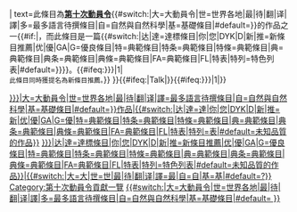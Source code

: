 {{tmbox
| type=notice
| image=[[File:Rotating_earth_(Very_small).gif|50px]]
| imageright={{#switch:{{{topic|}}}|世=[[File:EarthRender.png|50px]]|最|待|翻|译|譯=[[File:Incompleto.svg|50px]]|自=[[File:EarthRender.png|50px]]|基=[[File:Corinthian_capital.png|50px]]|大|#default=|}}
| text=此條目為'''[[WP:DC10|第十次動員令]]'''{{#switch:{{{topic|}}}|大=大動員令|世=世界各地|最|待|翻|译|譯|多=最多語言待撰條目|自=自然與自然科學|基=基礎條目|#default=}}的作品之一{{#if:{{{type|}}}|，而此條目是一篇{{#switch:{{{type|}}}|达|達=達標條目|你|您|DYK|D|新|推=新條目推薦|优|優|GA|G=優良條目|特=典範條目|特条=典範條目|特條=典範條目|典=典範條目|典条=典範條目|典條=典範條目|FA=典範條目|FL|特表|特列=特色列表|#default=}}}}。{{#ifeq:{{{dyk|{{{DYK|0}}}}}}|1|<br/><small>此條目同時獲提名為新條目推薦。</small>}}
}}<includeonly>{{#ifeq:{{NAMESPACE}}|Talk|[[Category:第十次動員令{{#switch:{{{topic|}}}|大=大動員令|世=世界各地|最|待|翻|译|譯=最多語言待撰條目|自=自然與自然科學|基=基礎條目|#default=}}作品|{{#switch:{{{type|}}}|达|達=達|你|您|DYK|D|新|推=新|优|優|GA|G=優|特=典範條目|特条=典範條目|特條=典範條目|典=典範條目|典条=典範條目|典條=典範條目|FA=典範條目|FL|特表|特列=表|#default=未知品質的作品}}]][[Category:第十次動員令{{#switch:{{{type|}}}|达|達=達標條目|你|您|DYK|D|新|推=新條目推薦|优|優|GA|G=優良條目|特=典範條目|特条=典範條目|特條=典範條目|典=典範條目|典条=典範條目|典條=典範條目|FA=典範條目|FL|特表|特列=特色列表|#default=未知品質的作品}}|{{#switch:{{{topic|}}}|大=大|世=世|最|待|翻|译|譯=最|自=自|基=基|#default=?}}]][[Category:第十次動員令貢獻一覽]]}}{{#ifeq:{{{dyk|{{{DYK|0}}}}}}|1|[[Category:第十次動員令新條目推薦作品|{{#switch:{{{topic|}}}|大=大動員令|世=世界各地|最|待|翻|译|譯|多=最多語言待撰條目|自=自然與自然科學|基=基礎條目|#default= }}]]}}</includeonly>
<noinclude>{{template doc}}</noinclude>